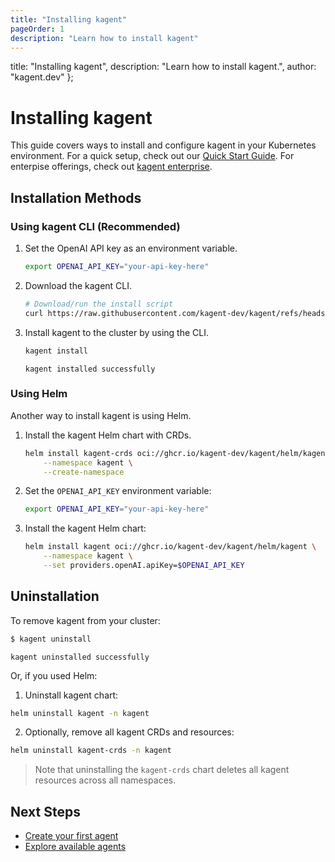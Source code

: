 ```yaml
---
title: "Installing kagent"
pageOrder: 1
description: "Learn how to install kagent"
---
```


  title: "Installing kagent",
  description: "Learn how to install kagent.",
  author: "kagent.dev"
};

# Installing kagent

This guide covers ways to install and configure kagent in your Kubernetes environment. For a quick setup, check out our [Quick Start Guide](/docs/kagent/getting-started/quickstart). For enterpise offerings, check out [kagent enterprise](/docs/kagent/introduction/what-is-kagent/#enterprise-distributions).

## Installation Methods

### Using kagent CLI (Recommended)

1. Set the OpenAI API key as an environment variable.

   ```bash
   export OPENAI_API_KEY="your-api-key-here"
   ```

2. Download the kagent CLI.

   ```bash
   # Download/run the install script
   curl https://raw.githubusercontent.com/kagent-dev/kagent/refs/heads/main/scripts/get-kagent | bash
   ```

3. Install kagent to the cluster by using the CLI.

   ```bash
   kagent install
   ```
   
   ```console
   kagent installed successfully
   ```

### Using Helm

Another way to install kagent is using Helm.


1. Install the kagent Helm chart with CRDs.

   ```bash
   helm install kagent-crds oci://ghcr.io/kagent-dev/kagent/helm/kagent-crds \
       --namespace kagent \
       --create-namespace
   ```

2. Set the `OPENAI_API_KEY` environment variable:

   ```bash
   export OPENAI_API_KEY="your-api-key-here"
   ```

3. Install the kagent Helm chart:

   ```bash
   helm install kagent oci://ghcr.io/kagent-dev/kagent/helm/kagent \
       --namespace kagent \
       --set providers.openAI.apiKey=$OPENAI_API_KEY
   ```

## Uninstallation

To remove kagent from your cluster:

```bash
$ kagent uninstall
```

```console
kagent uninstalled successfully
```

Or, if you used Helm:

1. Uninstall kagent chart:

```bash
helm uninstall kagent -n kagent
```

2. Optionally, remove all kagent CRDs and resources:

```bash
helm uninstall kagent-crds -n kagent
```

>Note that uninstalling the `kagent-crds` chart deletes all kagent resources across all namespaces.

## Next Steps

- [Create your first agent](/docs/kagent/getting-started/first-agent)
- [Explore available agents](/agents)
